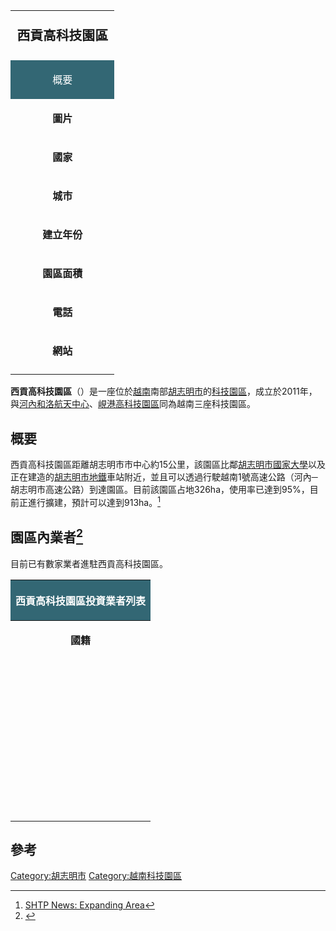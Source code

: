{| class="infobox" style="width: 25em; font-size: 90%;" cellspacing="2"
| style="font-size: 130%;" align="center" colspan="2" | '''西貢高科技園區'''<br><small>{{lang|vi|Khu công nghệ cao Sài Gòn}}</small>
|-
! colspan="2" style="background: #336774;" | <font color="white">概要</font>
|-
|'''圖片'''|| [[Image:Saigon_Hi-Tech_Park.JPG|250px]]
|-
|'''國家'''||{{VNM}}
|-
|'''城市'''||[[胡志明市|胡志明市]]
|-
| '''建立年份''' ||2011年
|-
| '''園區面積'''||913 ha
|-
| '''電話''' ||+84-83-7360293
|-
| '''網站'''||https://web.archive.org/web/20150722190148/http://www.shtp.hochiminhcity.gov.vn/
|-
|}

'''西貢高科技園區'''（{{lang-vi|Khu công nghệ cao Sài Gòn}}）是一座位於[[越南|越南]]南部[[胡志明市|胡志明市]]的[[科技園區|科技園區]]，成立於2011年，與[[河內|河內]][[和洛航天中心|和洛航天中心]]、[[峴港高科技園區|峴港高科技園區]]同為越南三座科技園區。

==概要==
西貢高科技園區距離胡志明市市中心約15公里，該園區比鄰[[胡志明市國家大學|胡志明市國家大學]]以及正在建造的[[胡志明市地鐵|胡志明市地鐵]]車站附近，並且可以透過行駛越南1號高速公路（河內─胡志明市高速公路）到達園區。目前該園區占地326ha，使用率已達到95%，目前正進行擴建，預計可以達到913ha。<ref>[http://www2.dtinews.vn/news/news/headlines/hcmc-to-expand-saigon-hi-tech-park_414.htm SHTP News: Expanding Area]{{Dead link|date=2018年6月 |bot=InternetArchiveBot |fix-attempted=no }}</ref> 

==園區內業者<ref>{{Cite web |url=http://www.eng.shtp.hochiminhcity.gov.vn/News/Enterprise-SHTP/Pages/business-listings.aspx |title=Danh sách doanh nghiệp trong khu công nghệ cao. |access-date=2014-12-30 |archive-url=https://web.archive.org/web/20141207105442/http://www.eng.shtp.hochiminhcity.gov.vn/News/Enterprise-SHTP/Pages/business-listings.aspx |archive-date=2014-12-07 |dead-url=yes }}</ref>==
目前已有數家業者進駐西貢高科技園區。
{| class="collapsible wikitable collapsed" style="width: 90%; border: #999 solid 1px; text-align: lcenter; margin-bottom: 0; margin: 1em auto 1em auto"
! colspan="5" style="background: #336774;"| <font color="white"><center>'''西貢高科技園區投資業者列表'''</center></font>
|- style="font-weight:bold; background-color:#D3D3D3"
|<center> '''國籍'''</center>
|<center> '''公司名稱'''</center>
|<center> '''製造商品'''</center>
|<center> '''附註'''</center>
|-
|<center>{{FRA}}</center>
|<center>液化空氣集團<br>[ Air Liquide S.A. ]</center>
|<center>化學製品</center>
|
|-
|<center>{{SIN}}</center>
|<center>艾來得科技<br>[ Allied Tech ]</center>
|<center>工具和模具製造生產、塑料注塑和機械裝配</center>
|<ref>{{Cite web |url=http://www.allied-tech.com.sg/index_ct.htm |title=艾來得科技有限公司 公司簡介 |access-date=2014-12-30 |archive-url=https://web.archive.org/web/20141106042944/http://www.allied-tech.com.sg/index_ct.htm |archive-date=2014-11-06 |dead-url=yes }}</ref>
|-
|<center>{{VNM}}</center>
|<center>AMVIBIO</center>
|<center>生物科技</center>
|
|-
|<center>{{TWN}}</center>
|<center>新耀光電<br>[ ASAMLED ]</center>
|<center>發光二極體製品、照明設備</center>
|<ref>{{Cite web |url=http://www.asamled.vn/en/products |title=ASAMLED PRODUCTS |access-date=2014-12-30 |archive-url=https://web.archive.org/web/20141216045253/http://www.asamled.vn/en/products |archive-date=2014-12-16 |dead-url=yes }}</ref>
|-
|<center>{{KOR}}</center>
|<center>百朗德株式會社<br>[ {{lang|ko|(주)바이오랜드}} ]</center>
|<center>生物科技</center>
|<ref>{{Cite web |url=http://www.biolandkorea.com/english/e_oc_sub03_1.htm |title=Bioland Our Products |access-date=2014-12-30 |archive-date=2013-10-25 |archive-url=https://web.archive.org/web/20131025181546/http://www.biolandkorea.com/english/e_oc_sub03_1.htm |dead-url=no }}</ref>
|-
|<center>{{VNM}}</center>
|<center>片晨科技<br>[ {{lang|vi|CHÍP SÁNG}} ]</center>
|<center>綠色能源、商用省電解決方案</center>
|<ref>{{Cite web |url=http://www.chipsang.vn/en/iled-lightten-your-world-with-green-energy |title=Business Scope |access-date=2014-12-30 |archive-date=2016-04-21 |archive-url=https://web.archive.org/web/20160421211431/http://www.chipsang.vn/en/iled-lightten-your-world-with-green-energy |dead-url=no }}</ref>
|-
|<center>{{KOR}}</center>
|<center>CTC生物株式會社<br>[ {{lang|ko|(주)씨티씨바이오}} ]</center>
|<center>製藥、動物生技</center>
|<ref>{{Cite web |url=http://www.ctcbio.com/eng/biz/pharm_biz.php |title=CTCBIO Business Area |access-date=2014-12-30 |archive-date=2020-02-24 |archive-url=https://web.archive.org/web/20200224083209/http://www.ctcbio.com/eng/biz/pharm_biz.php |dead-url=no }}</ref>
|-
|<center>{{MAS}}</center>
|<center>CE貿易<br>[ CETRADE ]</center>
|<center>工具機、機械零件製造</center>
|<ref>{{Cite web |url=http://www.cetrade.com.my/company.htm |title=CETRADE Company Profile |access-date=2014-12-30 |archive-date=2014-12-16 |archive-url=https://web.archive.org/web/20141216084758/http://www.cetrade.com.my/company.htm |dead-url=no }}</ref>
|-
|<center>{{VNM}}</center>
|<center>CMC</center>
|<center>資訊科技、資訊商用解決方案</center>
|<ref>{{Cite web |url=http://www.cmc.com.vn/en-US/Products-Services/System-Integration/cmc.htm |title=CMC-System Integration |access-date=2014-12-30 |archive-date=2014-12-30 |archive-url=https://web.archive.org/web/20141230210631/http://www.cmc.com.vn/en-US/Products-Services/System-Integration/cmc.htm |dead-url=no }}</ref>
|-
|<center>{{VNM}}</center>
|<center>越南智慧卡<br>[ VTC Smart Tech ]</center>
|<center>信用卡、電子票證管理製造</center>
|<ref>{{Cite web |url=http://vtcsmarttech.com.vn/introduction/en |title=VTC Introduction |access-date=2014-12-30 |archive-url=https://web.archive.org/web/20160304230151/http://vtcsmarttech.com.vn/introduction/en |archive-date=2016-03-04 |dead-url=yes }}</ref>
|-
|<center>{{VNM}}</center>
|<center>DGS</center>
|<center>商務物流、海運、航空貨運</center>
|<ref>{{Cite web |url=http://dgs.com.vn/index.php/content/cat/190.html |title=PROVIDING TOTAL LOGISTICS SUPPORT |access-date=2014-12-30 |archive-date=2015-04-26 |archive-url=https://web.archive.org/web/20150426221925/http://dgs.com.vn/index.php/content/cat/190.html |dead-url=no }}</ref>
|-
|<center>{{USA}}</center>
|<center>德利捷科技<br>[ DATALOGIC ]</center>
|<center>商用解決方案</center>
|<ref>{{Cite web |url=http://www.datalogic.com/eng/index.html |title=Datalogic Index |access-date=2014-12-30 |archive-date=2021-03-09 |archive-url=https://web.archive.org/web/20210309080815/https://www.datalogic.com/eng/index.html |dead-url=no }}</ref>
|-
|<center>{{SAF}}</center>
|<center>EVN-TEL</center>
|<center>電機工程、重工業</center>
|
|-
|<center>{{JPN}}</center>
|<center>東方株式會社<br>[ {{lang|ja|イースト株式会社}} ]</center>
|<center>書籍、教育事業、印刷事業</center>
|<ref>{{Cite web |url=http://www.est.co.jp/company/jigyo |title=イースト株式会社-事業內容 |access-date=2014-12-30 |archive-date=2020-08-10 |archive-url=https://web.archive.org/web/20200810013236/https://www.est.co.jp/company/jigyo |dead-url=no }}</ref>
|-
|<center>{{VNM}}</center>
|<center>FPT電信</center>
|<center>電信通訊、光纖網路服務</center>
|
|-
|<center>{{ARG}}</center>
|<center>FK科技資訊<br>[ FK TECH ]</center>
|<center>商用資訊解決方案</center>
|
|-
|<center>{{USA}}</center>
|<center>GES資訊服務<br>[ GES ]</center>
|<center>半導體、光電事業商用解決方案</center>
|<ref>{{Cite web |url=http://www.geservs.com/index.php?apps=cms&mode=article&id=10&menu_id=10 |title=GES Our Service |access-date=2014-12-30 |archive-date=2014-12-30 |archive-url=https://web.archive.org/web/20141230170730/http://www.geservs.com/index.php?apps=cms&mode=article&id=10&menu_id=10 |dead-url=no }}</ref>
|-
|<center>{{VNM}}</center>
|<center>HPT越南<br>[ {{lang|vi|HPT VIỆT NAM}} ]</center>
|<center>商用資訊解決方案</center>
|<ref>{{Cite web |url=http://www.hpt.vn/category-69-0-en-solutions-and-services.html |title=HPT-Solutions and Service |access-date=2014-12-30 |archive-date=2019-09-04 |archive-url=https://web.archive.org/web/20190904040527/http://www.hpt.vn/category-69-0-en-solutions-and-services.html |dead-url=no }}</ref>
|-
|<center>{{USA}}</center>
|<center>英特爾半導體<br>[ Intel ]</center>
|<center>半導體製造</center>
|
|-
|<center>{{USA}}</center>
|<center>捷普科技<br>[ Jabil ]</center>
|<center>自動化機械製造</center>
|<ref>{{Cite web |url=http://www.jabil.com/industries/ |title=Jabil-Industries |access-date=2014-12-30 |archive-date=2017-05-03 |archive-url=https://web.archive.org/web/20170503184908/http://www.jabil.com/industries/ |dead-url=no }}</ref>
|-
|<center>{{VNM}}</center>
|<center>MK科技<br>[ MK Group ]</center>
|<center>卡片製造機製造</center>
|<ref>{{Cite web |url=http://mk.com.vn/home/?act=sanpham |title=MK Our Products |access-date=2014-12-30 |archive-date=2015-05-15 |archive-url=https://web.archive.org/web/20150515202939/http://mk.com.vn/home/?act=sanpham |dead-url=no }}</ref>
|-
|<center>{{USA}}</center>
|<center>美科儀器<br>[ Micro Precision Vietnam ]</center>
|<center>校準儀器製造</center>
|<ref>[]</ref>
|-
|<center>{{JPN}}</center>
|<center>日本電產株式會社<br>[ {{lang|ja|日本電産サンキョー株式会社}} ]</center>
|<center>馬達、讀卡機、工業機器人製造</center>
|<ref>{{Cite web |url=http://www.nidec-sankyo.co.jp/product/index.html |title=日本電産-製品情報 |access-date=2014-12-30 |archive-date=2018-07-09 |archive-url=https://web.archive.org/web/20180709025006/http://www.nidec-sankyo.co.jp/product/index.html |dead-url=no }}</ref>
|-
|<center>{{VNM}}</center>
|<center>南科化學工業<br>[ {{lang|vi|Nam khoa cho mọi người}} ]</center>
|<center>化工用品製造</center>
|
|-
|<center>{{USA}}</center>
|<center>Neptech</center>
|<center>工業塑膠用品原料製造</center>
|<ref>{{Cite web |url=http://www.neptechinc.com/products |title=Neptech-Product |access-date=2014-12-30 |archive-date=2020-05-13 |archive-url=https://web.archive.org/web/20200513181809/http://www.neptechinc.com/products/ |dead-url=no }}</ref>
|-
|<center>{{GBR}}</center>
|<center>NANOGEN</center>
|<center>生髮藥品、清潔用品製造</center>
|<ref>[http://www.nanogen.co.uk/ NANOGEN]</ref>
|-
|<center>{{VNM}}</center>
|<center>PROVINA</center>
|<center>電力機電設備製造、販售</center>
|<ref>{{Cite web |url=http://www.provina-vn.com/home.php?cid=2#tid=10 |title=PROVINA-Products |access-date=2014-12-30 |archive-url=https://web.archive.org/web/20141230162111/http://www.provina-vn.com/home.php?cid=2#tid=10 |archive-date=2014-12-30 |dead-url=yes }}</ref>
|-
|<center>{{USA}}</center>
|<center>QSIC<br>[ Quality Systems Integrated Corporation ]</center>
|<center>半導體機電設計、封裝測試</center>
|<ref>{{Cite web |url=http://www.qsic.com/services/engineering.asp |title=QSIC-Products |access-date=2014-12-30 |archive-date=2018-08-04 |archive-url=https://web.archive.org/web/20180804234833/http://www.qsic.com/services/engineering.asp |dead-url=no }}</ref>
|-
|<center>{{KOR}}</center>
|<center>三星電子株式會社<br>[ {{lang|ko|(주)삼성전자 / (株)三星電子}} ]</center>
|<center>電視、家電組裝製造</center>
|<ref>{{Cite web |url=http://www.vietnam-briefing.com/news/samsung-increases-investment-vietnams-saigon-hitech-park.html/ |title=Samsung Increases Investment into Vietnam’s Saigon Hi-Tech Park |access-date=2015-01-01 |archive-date=2018-04-07 |archive-url=https://web.archive.org/web/20180407043806/http://www.vietnam-briefing.com/news/samsung-increases-investment-vietnams-saigon-hitech-park.html/ |dead-url=no }}</ref>
|-
|<center>{{TWN}}</center>
|<center>SONION</center>
|<center>電線接頭製造</center>
|<ref>{{Cite web |url=http://www.sonion.com.tw/twpage.asp |title=SONION 產品資訊 |access-date=2014-12-30 |archive-date=2016-03-04 |archive-url=https://web.archive.org/web/20160304115537/http://www.sonion.com.tw/twpage.asp |dead-url=no }}</ref>
|-
|<center>{{VNM}}</center>
|<center>西貢郵務<br>[ Saigon Postal ]</center>
|<center>網路通訊服務</center>
|<ref>{{Cite web |url=http://www.spt.vn/en/services-quality/ |title=Saigon Post-Service |access-date=2014-12-30 |archive-date=2017-07-13 |archive-url=https://web.archive.org/web/20170713173719/https://www.spt.vn/en/services-quality/ |dead-url=yes }}</ref>
|-
|<center>{{VNM}}</center>
|<center>SEEN</center>
|<center>自動化機械設備生產</center>
|<ref>{{Cite web |url=http://www.seen.com.vn/en/pages/MCE/default.asp?Part=MeasureControlEquipment |title=SEEN-Product |access-date=2014-12-30 |archive-date=2016-06-26 |archive-url=https://web.archive.org/web/20160626024351/http://seen.com.vn/en/pages/MCE/default.asp?Part=MeasureControlEquipment |dead-url=no }}</ref>
|-
|<center>{{USA}}</center>
|<center>西貢進步科技<br>[ Saigon Advance Technology ]</center>
|<center>半導體設計</center>
|<ref>{{Cite web |url=http://www.sait.vn/index.php?option=com_content&view=article&id=89&Itemid=85 |title=About SAIT |access-date=2014-12-30 |archive-date=2014-12-30 |archive-url=https://web.archive.org/web/20141230162655/http://www.sait.vn/index.php?option=com_content&view=article&id=89&Itemid=85 |dead-url=no }}</ref>
|-
|<center>{{VNM}}</center>
|<center>SIMAX</center>
|<center>通訊資訊商用解決方案</center>
|
|-
|<center>{{USA}}</center>
|<center>TC科技<br>[ TC Electronic ]</center>
|<center>電子樂器設計、製造</center>
|<ref>{{Cite web |url=http://www.tcelectronic.com/zh/corporate/about-tc-electronic/ |title=About TC |accessdate=2014-12-30 |archiveurl=https://web.archive.org/web/20141214050723/http://www.tcelectronic.com/zh/corporate/about-tc-electronic/ |archivedate=2014-12-14 |deadurl=yes }}</ref>
|-
|<center>{{VNM}}</center>
|<center>顯明資料處理中心<br><small>[ {{lang|vi|TRUNG TÂM NGHIÊN CỨU VẬT LIỆU MỚI}} ]</small></center>
|<center>雲端運算資料處理</center>
|
|-
|<center>{{MAS}}</center>
|<center>TMS物流<br>[ TMS-Kerry ]</center>
|<center>商務物流</center>
|<ref>{{Cite web |url=http://www.logisticsmgmt.com/article/3pl_news_kerry_logistics_expands_presence_in_vietnam |title=Kerry Logistics expands presence in Vietnam |access-date=2014-12-30 |archive-date=2018-03-05 |archive-url=https://web.archive.org/web/20180305084127/http://www.logisticsmgmt.com/article/3pl_news_kerry_logistics_expands_presence_in_vietnam |dead-url=no }}</ref>
|-
|<center>{{VNM}}</center>
|<center>世界科技<br>[ {{lang|vi|THẾ GIỚI GEN}} ]</center>
|<center>半導體測試、封裝</center>
|
|-
|<center>{{VNM}}</center>
|<center>遠連科技<br>[ {{lang|vi|VIỄN LIÊN}} ]</center>
|<center>通信設備代工製造</center>
|<ref>{{Cite web |url=http://www.vienlien.com.vn/vi/trang-chu |title=VIEN LIEN-Product |access-date=2014-12-30 |archive-date=2021-03-01 |archive-url=https://web.archive.org/web/20210301102004/http://www.vienlien.com.vn/vi/trang-chu |dead-url=no }}</ref>
|-
|<center>{{HOL}}</center>
|<center>VNMS</center>
|<center>電機商用解決方案</center>
|<ref>{{Cite web |url=http://www.vbms.com/en/engineering |title=VNMS-Product |access-date=2014-12-30 |archive-date=2018-07-04 |archive-url=https://web.archive.org/web/20180704152601/http://www.vbms.com/en/engineering |dead-url=no }}</ref>
|-
|<center>{{VNM}}</center>
|<center>VNG</center>
|<center>雲端商務解決方案</center>
|
|-
|<center>{{VNM}}</center>
|<center>越南石油公司<br>[ {{lang|vi|Viện Dầu Khí Việt Nam}} ]</center>
|<center>原油探勘開採事業</center>
|<ref>{{Cite web |url=http://www.vpi.pvn.vn/en/Post.aspx?c=leader_message&type=about |title=About-VPI |access-date=2014-12-30 |archive-url=https://web.archive.org/web/20141230170459/http://www.vpi.pvn.vn/en/Post.aspx?c=leader_message&type=about |archive-date=2014-12-30 |dead-url=yes }}</ref>
|-
|}

==參考==
{{reflist|2}}

{{越南高科技園區}}

[[Category:胡志明市|Category:胡志明市]]
[[Category:越南科技園區|Category:越南科技園區]]